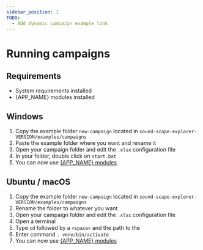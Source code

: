 ```yaml
---
sidebar_position: 1
TODO:
  - Add dynamic campaign example link
---
```



# Running campaigns

## Requirements

- System requirements installed
- {APP_NAME} modules installed

## Windows

1. Copy the example folder `new-campaign` located in `sound-scape-explorer-VERSION/examples/campaigns`
2. Paste the example folder where you want and rename it
3. Open your campaign folder and edit the `.xlsx` configuration file
4. In your <AppDirectory/> folder, double click on `start.bat`
5. You can now use [{APP_NAME} modules](./modules-presentation)

## Ubuntu / macOS

1. Copy the example folder `new-campaign` located in `sound-scape-explorer-VERSION/examples/campaigns`
2. Rename the folder to whatever you want
3. Open your campaign folder and edit the `.xlsx` configuration file
4. Open a terminal
5. Type `cd` followed by a `<space>` and the path to the <AppDirectory/>
6. Enter command `. venv/bin/activate`
7. You can now use [{APP_NAME} modules](./modules-presentation)
